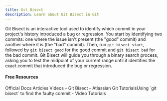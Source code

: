 ```yaml
---
title: Git Bisect
description: Learn about Git Bisect in Git
---
```

Git Bisect is an interactive tool used to identify which commit in your project's history introduced a bug or regression. You start by identifying two commits: one where the issue isn't present (the "good" commit) and another where it is (the "bad" commit). Then, run `git bisect start`, followed by `git bisect good` for the good commit and `git bisect bad` for the bad commit. Git Bisect will guide you through a binary search process, asking you to test the midpoint of your current range until it identifies the exact commit that introduced the bug or regression.

#### Free Resources

<Tabs defaultValue="official">
<TabsList>
<TabsTrigger value="official">Official Docs</TabsTrigger>
<TabsTrigger value="article">Articles</TabsTrigger>
<TabsTrigger value="video">Videos</TabsTrigger>
</TabsList>

<TabsContent value="official">
<Note type="note" title="official">
- <Link href="https://git-scm.com/docs/git-bisect">Git Bisect</Link>
</Note>
</TabsContent>
<TabsContent value="article">
<Note type="note" title="article">
- <Link href="https://dev.to/alvesjessica/using-git-bisect-to-find-the-faulty-commit-25gf">Atlassian Git TutorialsUsing `git bisect` to find the faulty commit</Link>
</Note>
</TabsContent>
<TabsContent value="video">
<Note type="note" title="video">
- <Link href="https://www.youtube.com/results?search_query=git+git-bisect+tutorial">Video Tutorials</Link>
</Note>
</TabsContent>
</Tabs>
